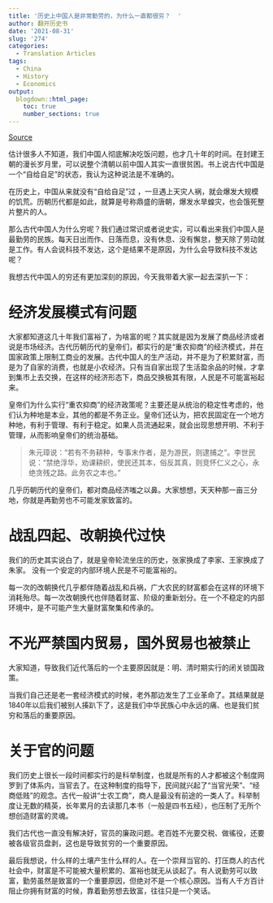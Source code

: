 ```yaml
---
title: '历史上中国人是非常勤劳的，为什么一直都很穷？  '
author: 翻开历史书
date: '2021-08-31'
slug: '274'
categories:
  - Translation Articles
tags:
  - China
  - History
  - Economics
output:
  blogdown::html_page:
    toc: true
    number_sections: true
---
```


[Source](https://kknews.cc/zh-my/history/3ybq9no.html)

估计很多人不知道，我们中国人彻底解决吃饭问题，也才几十年的时间。在封建王朝的漫长岁月里，可以说整个清朝以前中国人其实一直很贫困。书上说古代中国是一个“自给自足”的状态，我认为这种说法是不准确的。

在历史上，中国从来就没有“自给自足”过 ，一旦遇上天灾人祸，就会爆发大规模的饥荒。历朝历代都是如此，就算是号称鼎盛的唐朝，爆发水旱蝗灾，也会饿死整片整片的人。

那么古代中国人为什么穷呢？我们通过常识或者说史实，可以看出来我们中国人是最勤劳的民族。每天日出而作、日落而息，没有休息、没有懈怠，整天除了劳动就是工作。有人会说科技不发达，这个是结果不是原因，为什么会导致科技不发达呢？

我想古代中国人的穷还有更加深刻的原因，今天我带着大家一起去深扒一下：


# 经济发展模式有问题

大家都知道这几十年我们富裕了，为啥富的呢？其实就是因为发展了商品经济或者说是市场经济。古代历朝历代的皇帝们，都实行的是“重农抑商”的经济模式，并在国家政策上限制工商业的发展。古代中国人的生产活动，并不是为了积累财富，而是为了自家的消费，也就是小农经济。只有当自家出现了生活盈余品的时候，才拿到集市上去交换，在这样的经济形态下，商品交换极其有限，人民是不可能富裕起来。

皇帝们为什么实行“重农抑商”的经济政策呢？主要还是从统治的稳定性考虑的，他们认为种地是本业，其他的都是不务正业。皇帝们还认为，把农民固定在一个地方种地，有利于管理、有利于稳定。如果人员流通起来，就会出现思想开明、不利于管理，从而影响皇帝们的统治基础。



> 朱元璋说：“若有不务耕种，专事末作者，是为游民，则逮捕之”。李世民说：“禁绝浮华，劝课耕织，使民还其本，俗反其真，则竞怀仁义之心，永绝贪残之路。此务农之本也。”



几乎历朝历代的皇帝们，都对商品经济嗤之以鼻。大家想想，天天种那一亩三分地，你就是再勤劳也不可能发家致富的。



# 战乱四起、改朝换代过快


我们的历史其实说白了，就是皇帝轮流坐庄的历史，张家换成了李家、王家换成了朱家。 没有一个安定的内部环境人民是不可能富裕的。



每一次的改朝换代几乎都伴随着战乱和兵祸，广大农民的财富都会在这样的环境下消耗殆尽。每一次改朝换代也伴随着财富、阶级的重新划分。在一个不稳定的内部环境中，是不可能产生大量财富聚集和传承的。



# 不光严禁国内贸易，国外贸易也被禁止


大家知道，导致我们近代落后的一个主要原因就是：明、清时期实行的闭关锁国政策。



当我们自己还是老一套经济模式的时候，老外那边发生了工业革命了。其结果就是1840年以后我们被别人揍趴下了，这是我们中华民族心中永远的痛、也是我们贫穷和落后的重要原因。



# 关于官的问题


我们历史上很长一段时间都实行的是科举制度，也就是所有的人才都被这个制度网罗到了体系内，当官去了。在这种制度的指导下，民间就兴起了“当官光荣”、“经商低贱”的观念。古代一般讲“士农工商”，商人是最没有前途的一类人了。科举制度让无数的精英，长年累月的去读那几本书（一般是四书五经），也压制了无所个想创造财富的灵魂。



我们古代也一直没有解决好，官员的廉政问题。老百姓不光要交税、做徭役，还要被各级官员盘剥，这也是导致贫穷的一个重要原因。



最后我想说，什么样的土壤产生什么样的人。在一个崇拜当官的、打压商人的古代社会中，财富是不可能被大量积累的、富裕也就无从谈起了。有人说勤劳可以致富，勤劳虽然是致富的一个重要原因，但绝对不是一个核心原因。当有人千方百计阻止你拥有财富的时候，靠着勤劳想去致富，往往只是一个笑话。





